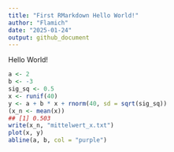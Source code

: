 ```yaml
---
title: "First RMarkdown Hello World!"
author: "Flamich"
date: "2025-01-24"
output: github_document
---
```

Hello World!
```r
a <- 2
b <- -3
sig_sq <- 0.5
x <- runif(40)
y <- a + b * x + rnorm(40, sd = sqrt(sig_sq))
(x_n <- mean(x))
## [1] 0.503
write(x_n, "mittelwert_x.txt")
plot(x, y)
abline(a, b, col = "purple")
```


